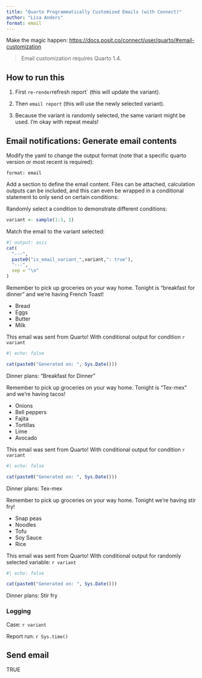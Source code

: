 ```yaml
---
title: "Quarto Programmatically Customized Emails (with Connect)"
author: "Lisa Anders"
format: email
---
```


Make the magic happen: <https://docs.posit.co/connect/user/quarto/#email-customization> 

> Email customization requires Quarto 1.4.

## How to run this 

1. First `re-render`refresh report` (this will update the variant). 

2. Then `email report` (this will use the newly selected variant).

3. Because the variant is randomly selected, the same variant might be used. I'm okay with repeat meals! 


## Email notifications: Generate email contents

Modify the yaml to change the output format (note that a specific quarto version or most recent is required): 

```
format: email
```

Add a section to define the email content. Files can be attached, calculation outputs can be included, and this can even be wrapped in a conditional statement to only send on certain conditions: 

Randomly select a condition to demonstrate different conditions: 

```r
variant <- sample(1:3, 1)
```

Match the email to the variant selected: 

```r
#| output: asis
cat(
  "---",
  paste0("is_email_variant_",variant,": true"),
  "---",
  sep = "\n"
)
```

::: {.email}

::: {.content-visible when-meta="is_email_variant_1"}

<!-- email case 1 -->

Remember to pick up groceries on your way home. Tonight is "breakfast for dinner" and we're having French Toast!

* Bread
* Eggs
* Butter
* Milk

This email was sent from Quarto! With conditional output for condition `r variant`

```r
#| echo: false

cat(paste0("Generated on: ", Sys.Date()))
```

::: {.subject}
Dinner plans: "Breakfast for Dinner"
:::

:::

::: {.content-visible when-meta="is_email_variant_2"}

<!-- email case 2 -->

Remember to pick up groceries on your way home. Tonight is "Tex-mex" and we're having tacos!

* Onions
* Bell peppers
* Fajita
* Tortillas
* Lime
* Avocado

This email was sent from Quarto! With conditional output for condition `r variant`

```r
#| echo: false

cat(paste0("Generated on: ", Sys.Date()))
```

::: {.subject}
Dinner plans: Tex-mex
:::

:::

::: {.content-visible when-meta="is_email_variant_3"}

<!-- email case 3 -->

Remember to pick up groceries on your way home. Tonight we're having stir fry!

* Snap peas
* Noodles
* Tofu
* Soy Sauce
* Rice

This email was sent from Quarto! With conditional output for randomly selected variable: `r variant`

```r
#| echo: false

cat(paste0("Generated on: ", Sys.Date()))
```

::: {.subject}
Dinner plans: Stir fry
:::

:::

:::

### Logging

Case: `r variant`

Report run: `r Sys.time()`

## Send email

::: {.email-scheduled}
TRUE
:::

